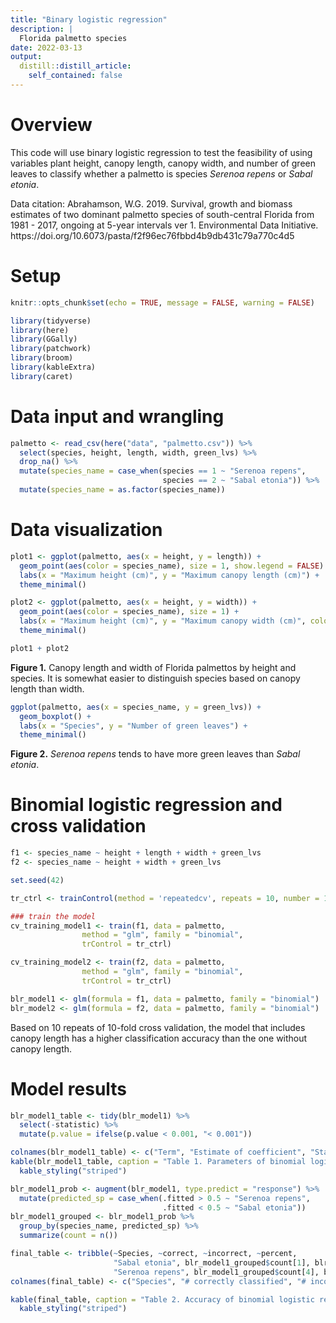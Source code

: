 ```yaml
---
title: "Binary logistic regression"
description: |
  Florida palmetto species
date: 2022-03-13
output:
  distill::distill_article:
    self_contained: false
---
```



# Overview

This code will use binary logistic regression to test the feasibility of using variables plant height, canopy length, canopy width, and number of green leaves to classify whether a palmetto is species *Serenoa repens* or *Sabal etonia*.

Data citation: Abrahamson, W.G. 2019. Survival, growth and biomass estimates of two dominant palmetto species of south-central Florida from 1981 - 2017, ongoing at 5-year intervals ver 1. Environmental Data Initiative. https://doi.org/10.6073/pasta/f2f96ec76fbbd4b9db431c79a770c4d5

# Setup

```r
knitr::opts_chunk$set(echo = TRUE, message = FALSE, warning = FALSE)

library(tidyverse)
library(here)
library(GGally)
library(patchwork)
library(broom)
library(kableExtra)
library(caret)
```

# Data input and wrangling

```r
palmetto <- read_csv(here("data", "palmetto.csv")) %>% 
  select(species, height, length, width, green_lvs) %>% 
  drop_na() %>% 
  mutate(species_name = case_when(species == 1 ~ "Serenoa repens",
                                  species == 2 ~ "Sabal etonia")) %>% 
  mutate(species_name = as.factor(species_name))
```

# Data visualization

```r
plot1 <- ggplot(palmetto, aes(x = height, y = length)) +
  geom_point(aes(color = species_name), size = 1, show.legend = FALSE) +
  labs(x = "Maximum height (cm)", y = "Maximum canopy length (cm)") +
  theme_minimal()

plot2 <- ggplot(palmetto, aes(x = height, y = width)) +
  geom_point(aes(color = species_name), size = 1) +
  labs(x = "Maximum height (cm)", y = "Maximum canopy width (cm)", color = "Species") +
  theme_minimal()

plot1 + plot2
```

**Figure 1.** Canopy length and width of Florida palmettos by height and species. It is somewhat easier to distinguish species based on canopy length than width.

```r
ggplot(palmetto, aes(x = species_name, y = green_lvs)) +
  geom_boxplot() +
  labs(x = "Species", y = "Number of green leaves") +
  theme_minimal()
```

**Figure 2.** *Serenoa repens* tends to have more green leaves than *Sabal etonia*.

# Binomial logistic regression and cross validation

```r
f1 <- species_name ~ height + length + width + green_lvs
f2 <- species_name ~ height + width + green_lvs

set.seed(42)

tr_ctrl <- trainControl(method = 'repeatedcv', repeats = 10, number = 10)

### train the model
cv_training_model1 <- train(f1, data = palmetto,
                method = "glm", family = "binomial",
                trControl = tr_ctrl)

cv_training_model2 <- train(f2, data = palmetto,
                method = "glm", family = "binomial",
                trControl = tr_ctrl)

blr_model1 <- glm(formula = f1, data = palmetto, family = "binomial")
blr_model2 <- glm(formula = f2, data = palmetto, family = "binomial")
```

Based on 10 repeats of 10-fold cross validation, the model that includes canopy length has a higher classification accuracy than the one without canopy length.

# Model results

```r
blr_model1_table <- tidy(blr_model1) %>% 
  select(-statistic) %>% 
  mutate(p.value = ifelse(p.value < 0.001, "< 0.001"))

colnames(blr_model1_table) <- c("Term", "Estimate of coefficient", "Standard error", "p value")
kable(blr_model1_table, caption = "Table 1. Parameters of binomial logistic regression model.") %>% 
  kable_styling("striped")
```


```r
blr_model1_prob <- augment(blr_model1, type.predict = "response") %>% 
  mutate(predicted_sp = case_when(.fitted > 0.5 ~ "Serenoa repens",
                                  .fitted < 0.5 ~ "Sabal etonia"))
blr_model1_grouped <- blr_model1_prob %>% 
  group_by(species_name, predicted_sp) %>% 
  summarize(count = n())

final_table <- tribble(~Species, ~correct, ~incorrect, ~percent,
                       "Sabal etonia", blr_model1_grouped$count[1], blr_model1_grouped$count[2], (blr_model1_grouped$count[1] / (blr_model1_grouped$count[1] + blr_model1_grouped$count[2])),
                       "Serenoa repens", blr_model1_grouped$count[4], blr_model1_grouped$count[3], (blr_model1_grouped$count[4] / (blr_model1_grouped$count[3] + blr_model1_grouped$count[4])))
colnames(final_table) <- c("Species", "# correctly classified", "# incorrectly classified", "% correctly classified")

kable(final_table, caption = "Table 2. Accuracy of binomial logistic regression model.") %>% 
  kable_styling("striped")
```